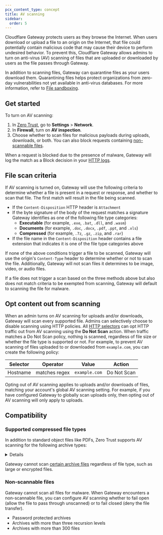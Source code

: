 ```yaml
---
pcx_content_type: concept
title: AV scanning
sidebar:
  order: 5
---
```



Cloudflare Gateway protects users as they browse the Internet. When users download or upload a file to an origin on the Internet, that file could potentially contain malicious code that may cause their device to perform undesired behavior. To prevent this, Cloudflare Gateway allows admins to turn on anti-virus (AV) scanning of files that are uploaded or downloaded by users as the file passes through Gateway.

In addition to scanning files, Gateway can quarantine files as your users download them. Quarantining files helps protect organizations from zero-day vulnerabilities not yet available in anti-virus databases. For more information, refer to [File sandboxing](/cloudflare-one/policies/gateway/http-policies/file-sandboxing/).

## Get started

To turn on AV scanning:

1. In [Zero Trust](https://one.dash.cloudflare.com), go to **Settings** > **Network**.
2. In **Firewall**, turn on **AV inspection**.
3. Choose whether to scan files for malicious payloads during uploads, downloads, or both. You can also block requests containing [non-scannable files](#non-scannable-files).

When a request is blocked due to the presence of malware, Gateway will log the match as a Block decision in your [HTTP logs](/cloudflare-one/insights/logs/gateway-logs/#http-logs).

## File scan criteria

If AV scanning is turned on, Gateway will use the following criteria to determine whether a file is present in a request or response, and whether to scan that file. The first match will result in the file being scanned.

- If the `Content-Disposition` HTTP header is `Attachment`
- If the byte signature of the body of the request matches a signature Gateway identifies as one of the following file type categories:
  - **Executable** (for example, `.exe`, `.bat`, `.dll`, and `.wasm`)
  - **Documents** (for example, `.doc`, `.docx`, `.pdf`, `.ppt`, and `.xls`)
  - **Compressed** (for example, `.7z`, `.gz`, `.zip`, and `.rar`)
- If the file name in the `Content-Disposition` header contains a file extension that indicates it is one of the file type categories above

If none of the above conditions trigger a file to be scanned, Gateway will use the origin's `Content-Type` header to determine whether or not to scan the file. Additionally, Gateway will not scan files it determines to be image, video, or audio files.

If a file does not trigger a scan based on the three methods above but also does not match criteria to be exempted from scanning, Gateway will default to scanning the file for malware.

## Opt content out from scanning

When an admin turns on AV scanning for uploads and/or downloads, Gateway will scan every supported file. Admins can selectively choose to disable scanning using HTTP policies. All [HTTP selectors](/cloudflare-one/policies/gateway/http-policies/#selectors) can opt HTTP traffic out from AV scanning using the **Do Not Scan** action. When traffic matches a Do Not Scan policy, nothing is scanned, regardless of file size or whether the file type is supported or not. For example, to prevent AV scanning of files uploaded to or downloaded from `example.com`, you can create the following policy:

| Selector | Operator      | Value         | Action      |
| -------- | ------------- | ------------- | ----------- |
| Hostname | matches regex | `example.com` | Do Not Scan |

Opting out of AV scanning applies to uploads and/or downloads of files, matching your account's global AV scanning setting. For example, if you have configured Gateway to globally scan uploads only, then opting out of AV scanning will only apply to uploads.

## Compatibility

### Supported compressed file types

In addition to standard object files like PDFs, Zero Trust supports AV scanning for the following archive types:

<Details header="Supported compressed file types">

- 7-Zip
- 7-Zip SFX
- ACE
- ACE SFX
- AutoHotkey
- AutoIt
- BASE64
- BZ2
- CHM Help Files
- CPIO SVR4
- Chrome Extension (CRX) Package Format
- eXtensible ARchive format (XAR)
- GZIP compressed files
- ISO 9660
- Inno Setup
- Indigo Rose Setup Factory
- Java ARchive
- LZH/LHA
- MacBinary
- MIME base64
- MSCOMPRESS
- Microsoft CAB
- Microsoft TNEF
- NSIS Nullsoft Installer
- Office Legacy XML
- PGP signed message, document, etc.
- RPM
- RAR
- SAPCar
- Self-extracting ARJ
- Self-extracting CA
- Self-extracting LZH/LHA
- Self-extracting RAR
- Self-extracting ZIP
- Smart Install Maker
- TAR
- UUE and XXE compressed files
- Windows Imaging File (WIM)
- XE compressed files (UUE and XXE)
- XZ file format
- ZIP
- ZOO

</Details>

Gateway cannot scan [certain archive files](#non-scannable-files) regardless of file type, such as large or encrypted files.

### Non-scannable files

Gateway cannot scan all files for malware. When Gateway encounters a non-scannable file, you can configure AV scanning whether to fail open (allow the file to pass through unscanned) or to fail closed (deny the file transfer).

<Render file="gateway/nonscannable-files" />

- Password protected archives
- Archives with more than three recursion levels
- Archives with more than 300 files
